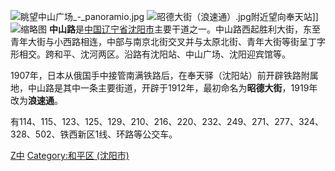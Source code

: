{{coord|41.79372|123.39965|display=title}}
[[File:眺望中山广场_-_panoramio.jpg|thumb]]
[[File:昭德大街（浪速通）.jpg|thumb]]附近望向奉天站]]
[[File:Naniwa_Street,_Shenyang.jpg|缩略图]]
'''中山路'''是[[中国|中国]][[辽宁省|辽宁省]][[沈阳市|沈阳市]]主要干道之一。中山路西起胜利大街，东至青年大街与小西路相连，中部与南京北街交叉并与太原北街、青年大街等街呈丁字形相交。跨和平、沈河两区。沿路有沈阳站、中山广场、沈阳迎宾馆等。

1907年，日本从俄国手中接管南满铁路后，在奉天驿（沈阳站）前开辟铁路附属地，中山路是其中一条主要街道，开辟于1912年，最初命名为'''昭德大街'''，1919年改为'''浪速通'''。

有114、115、123、125、129、210、216、220、232、249、271、277、324、328、502、铁西新区1线、环路等公交车。

{{commonscat|Zhongshan Road (Shenyang)}}
{{奉天满铁附属地}}
[[Category:沈阳街道|Z中]]
[[Category:和平区_(沈阳市)|Category:和平区 (沈阳市)]]